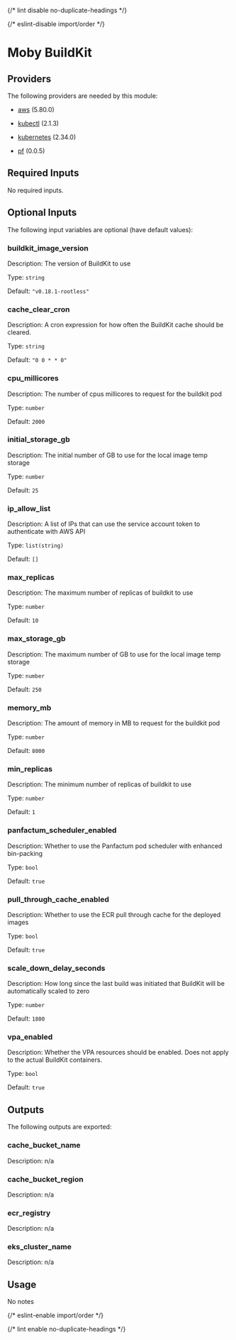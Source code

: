 
{/* lint disable no-duplicate-headings */}

{/* eslint-disable import/order */}

<ModuleHeader name="kube_buildkit" sourceHref="https://github.com/Panfactum/stack/tree/__PANFACTUM_VERSION_MAIN__/packages/infrastructure/kube_buildkit" status="beta" type="direct" />

# Moby BuildKit

## Providers

The following providers are needed by this module:

* [aws](https://registry.terraform.io/providers/hashicorp/aws/5.80.0/docs) (5.80.0)

* [kubectl](https://registry.terraform.io/providers/alekc/kubectl/2.1.3/docs) (2.1.3)

* [kubernetes](https://registry.terraform.io/providers/hashicorp/kubernetes/2.34.0/docs) (2.34.0)

* [pf](https://registry.terraform.io/providers/panfactum/pf/0.0.5/docs) (0.0.5)

## Required Inputs

No required inputs.

## Optional Inputs

The following input variables are optional (have default values):

### buildkit\_image\_version

Description: The version of BuildKit to use

Type: `string`

Default: `"v0.18.1-rootless"`

### cache\_clear\_cron

Description: A cron expression for how often the BuildKit cache should be cleared.

Type: `string`

Default: `"0 0 * * 0"`

### cpu\_millicores

Description: The number of cpus millicores to request for the buildkit pod

Type: `number`

Default: `2000`

### initial\_storage\_gb

Description: The initial number of GB to use for the local image temp storage

Type: `number`

Default: `25`

### ip\_allow\_list

Description: A list of IPs that can use the service account token to authenticate with AWS API

Type: `list(string)`

Default: `[]`

### max\_replicas

Description: The maximum number of replicas of buildkit to use

Type: `number`

Default: `10`

### max\_storage\_gb

Description: The maximum number of GB to use for the local image temp storage

Type: `number`

Default: `250`

### memory\_mb

Description: The amount of memory in MB to request for the buildkit pod

Type: `number`

Default: `8000`

### min\_replicas

Description: The minimum number of replicas of buildkit to use

Type: `number`

Default: `1`

### panfactum\_scheduler\_enabled

Description: Whether to use the Panfactum pod scheduler with enhanced bin-packing

Type: `bool`

Default: `true`

### pull\_through\_cache\_enabled

Description: Whether to use the ECR pull through cache for the deployed images

Type: `bool`

Default: `true`

### scale\_down\_delay\_seconds

Description: How long since the last build was initiated that BuildKit will be automatically scaled to zero

Type: `number`

Default: `1800`

### vpa\_enabled

Description: Whether the VPA resources should be enabled. Does not apply to the actual BuildKit containers.

Type: `bool`

Default: `true`

## Outputs

The following outputs are exported:

### cache\_bucket\_name

Description: n/a

### cache\_bucket\_region

Description: n/a

### ecr\_registry

Description: n/a

### eks\_cluster\_name

Description: n/a

## Usage

No notes

{/* eslint-enable import/order */}

{/* lint enable no-duplicate-headings */}
